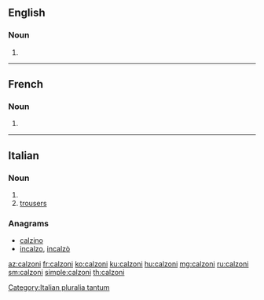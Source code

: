 ==English==

===Noun===
{{head|en|plural}}

# {{en-irregular plural of|calzone|lang=en}}

----

==French==

===Noun===
{{head|fr|plural|g=?}}

# {{plural of|calzone|lang=fr}}

----

==Italian==

===Noun===
{{head|it|plural|g=f}}

# {{plural of|calzone|lang=it}}
# [[trousers]]

===Anagrams===
* [[calzino#Italian|calzino]]
* [[incalzo#Italian|incalzo]], [[incalzò#Italian|incalzò]]

[[Category:Italian pluralia tantum]]

[[az:calzoni]]
[[fr:calzoni]]
[[ko:calzoni]]
[[ku:calzoni]]
[[hu:calzoni]]
[[mg:calzoni]]
[[ru:calzoni]]
[[sm:calzoni]]
[[simple:calzoni]]
[[th:calzoni]]